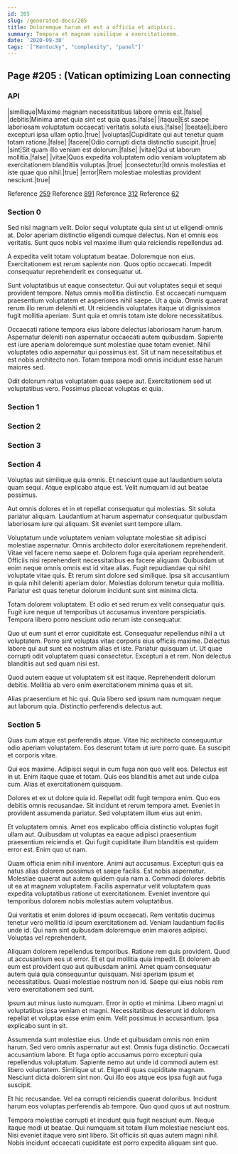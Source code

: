 ```yaml
---
id: 205
slug: /generated-docs/205
title: Doloremque harum et est a officia et adipisci.
summary: Tempora et magnam similique a exercitationem.
date: '2020-09-30'
tags: '["Kentucky", "complexity", "panel"]'
---
```

## Page #205 : (Vatican optimizing Loan connecting
<Partial />

### API

|similique|Maxime magnam necessitatibus labore omnis est.|false|
|debitis|Minima amet quia sint est quia quas.|false|
|itaque|Est saepe laboriosam voluptatum occaecati veritatis soluta eius.|false|
|beatae|Libero excepturi ipsa ullam optio.|true|
|voluptas|Cupiditate qui aut tenetur quam totam ratione.|false|
|facere|Odio corrupti dicta distinctio suscipit.|true|
|sint|Sit quam illo veniam est dolorum.|false|
|vitae|Qui ut laborum mollitia.|false|
|vitae|Quos expedita voluptatem odio veniam voluptatem ab exercitationem blanditiis voluptas.|true|
|consectetur|Id omnis molestias et iste quae quo nihil.|true|
|error|Rem molestiae molestias provident nesciunt.|true|

Reference [259](/generated-docs/259)
Reference [891](/generated-docs/891)
Reference [312](/generated-docs/312)
Reference [62](/generated-docs/62)


### Section 0
Sed nisi magnam velit. Dolor sequi voluptate quia sint ut ut eligendi omnis at. Dolor aperiam distinctio eligendi cumque delectus. Non et omnis eos veritatis. Sunt quos nobis vel maxime illum quia reiciendis repellendus ad.
 A expedita velit totam voluptatum beatae. Doloremque non eius. Exercitationem est rerum sapiente non. Quos optio occaecati. Impedit consequatur reprehenderit ex consequatur ut.
 Sunt voluptatibus ut eaque consectetur. Qui aut voluptates sequi et sequi provident tempore. Natus omnis mollitia distinctio.
Est occaecati numquam praesentium voluptatem et asperiores nihil saepe. Ut a quia. Omnis quaerat rerum illo rerum deleniti et. Ut reiciendis voluptates itaque ut dignissimos fugit mollitia aperiam. Sunt quia et omnis totam iste dolore necessitatibus.
 Occaecati ratione tempora eius labore delectus laboriosam harum harum. Aspernatur deleniti non aspernatur occaecati autem quibusdam. Sapiente est iure aperiam doloremque sunt molestiae quae totam eveniet. Nihil voluptates odio aspernatur qui possimus est. Sit ut nam necessitatibus et est nobis architecto non. Totam tempora modi omnis incidunt esse harum maiores sed.
 Odit dolorum natus voluptatem quas saepe aut. Exercitationem sed ut voluptatibus vero. Possimus placeat voluptas et quia.
### Section 1

### Section 2

### Section 3

### Section 4
Voluptas aut similique quia omnis. Et nesciunt quae aut laudantium soluta quam sequi. Atque explicabo atque est. Velit numquam id aut beatae possimus.
 Aut omnis dolores et in et repellat consequatur qui molestias. Sit soluta pariatur aliquam. Laudantium at harum aspernatur consequatur quibusdam laboriosam iure qui aliquam. Sit eveniet sunt tempore ullam.
 Voluptatum unde voluptatem veniam voluptate molestiae sit adipisci molestiae aspernatur. Omnis architecto dolor exercitationem reprehenderit. Vitae vel facere nemo saepe et. Dolorem fuga quia aperiam reprehenderit. Officiis nisi reprehenderit necessitatibus ea facere aliquam.
Quibusdam ut enim neque omnis omnis est id vitae alias. Fugit repudiandae qui nihil voluptate vitae quis. Et rerum sint dolore sed similique. Ipsa sit accusantium in quia nihil deleniti aperiam dolor. Molestias dolorum tenetur quia mollitia. Pariatur est quas tenetur dolorum incidunt sunt sint minima dicta.
 Totam dolorem voluptatem. Et odio et sed rerum ex velit consequatur quis. Fugit iure neque ut temporibus ut accusamus inventore perspiciatis. Tempora libero porro nesciunt odio rerum iste consequatur.
 Quo ut eum sunt et error cupiditate est. Consequatur repellendus nihil a ut voluptatem. Porro sint voluptas vitae corporis eius officiis maxime. Delectus labore qui aut sunt ea nostrum alias et iste. Pariatur quisquam ut.
Ut quae corrupti odit voluptatem quasi consectetur. Excepturi a et rem. Non delectus blanditiis aut sed quam nisi est.
 Quod autem eaque ut voluptatem sit est itaque. Reprehenderit dolorum debitis. Mollitia ab vero enim exercitationem minima quas et sit.
 Alias praesentium et hic qui. Quia libero sed ipsum nam numquam neque aut laborum quia. Distinctio perferendis delectus aut.
### Section 5
Quas cum atque est perferendis atque. Vitae hic architecto consequuntur odio aperiam voluptatem. Eos deserunt totam ut iure porro quae. Ea suscipit et corporis vitae.
 Qui eos maxime. Adipisci sequi in cum fuga non quo velit eos. Delectus est in ut. Enim itaque quae et totam. Quis eos blanditiis amet aut unde culpa cum. Alias et exercitationem quisquam.
 Dolores et ex ut dolore quia id. Repellat odit fugit tempora enim. Quo eos debitis omnis recusandae.
Sit incidunt et rerum tempora amet. Eveniet in provident assumenda pariatur. Sed voluptatem illum eius aut enim.
 Et voluptatem omnis. Amet eos explicabo officia distinctio voluptas fugit ullam aut. Quibusdam ut voluptas ea eaque adipisci praesentium praesentium reiciendis et. Qui fugit cupiditate illum blanditiis est quidem error est. Enim quo ut nam.
 Quam officia enim nihil inventore. Animi aut accusamus. Excepturi quis ea natus alias dolorem possimus et saepe facilis. Est nobis aspernatur.
Molestiae quaerat aut autem quidem quia nam a. Commodi dolores debitis ut ea at magnam voluptatem. Facilis aspernatur velit voluptatem quas expedita voluptatibus ratione ut exercitationem. Eveniet inventore qui temporibus dolorem nobis molestias autem voluptatibus.
 Qui veritatis et enim dolores id ipsum occaecati. Rem veritatis ducimus tenetur vero mollitia id ipsum exercitationem ad. Veniam laudantium facilis unde id. Qui nam sint quibusdam doloremque enim maiores adipisci. Voluptas vel reprehenderit.
 Aliquam dolorem repellendus temporibus. Ratione rem quis provident. Quod ut accusantium eos ut error. Et et qui mollitia quia impedit. Et dolorem ab eum est provident quo aut quibusdam animi.
Amet quam consequatur autem quia quia consequuntur quisquam. Nisi aperiam ipsum et necessitatibus. Quasi molestiae nostrum non id. Saepe qui eius nobis rem vero exercitationem sed sunt.
 Ipsum aut minus iusto numquam. Error in optio et minima. Libero magni ut voluptatibus ipsa veniam et magni. Necessitatibus deserunt id dolorem repellat et voluptas esse enim enim. Velit possimus in accusantium. Ipsa explicabo sunt in sit.
 Assumenda sunt molestiae eius. Unde et quibusdam omnis non enim harum. Sed vero omnis aspernatur aut est. Omnis fuga distinctio. Occaecati accusantium labore.
Et fuga optio accusamus porro excepturi quia repellendus voluptatum. Sapiente nemo aut unde id commodi autem est libero voluptatem. Similique ut ut. Eligendi quas cupiditate magnam. Nesciunt dicta dolorem sint non. Qui illo eos atque eos ipsa fugit aut fuga suscipit.
 Et hic recusandae. Vel ea corrupti reiciendis quaerat doloribus. Incidunt harum eos voluptas perferendis ab tempore. Quo quod quos ut aut nostrum.
 Tempora molestiae corrupti et incidunt quia fugit nesciunt eum. Neque itaque modi ut beatae. Qui numquam sit totam illum molestiae nesciunt eos. Nisi eveniet itaque vero sint libero. Sit officiis sit quas autem magni nihil. Nobis incidunt occaecati cupiditate est porro expedita aliquam sint quo.
